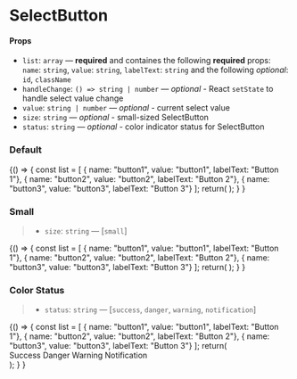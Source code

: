 
<Meta title="Components/SelectButton" component={MultipleSelect} />

# SelectButton

#### Props

- `list`: `array` — **required** and containes the following **required** props: `name`: `string`, `value`: `string`, `labelText`: `string` and the following _optional_: `id`, `className`
- `handleChange`: `() => string | number` — _optional_ - React `setState` to handle select value change
- `value`: `string | number` — _optional_ - current select value
- `size`: `string` — _optional_ - small-sized SelectButton
- `status`: `string` — _optional_ - color indicator status for SelectButton

### Default

<Preview>
  <Story name="default">
  {() => {
    const list = [
    { name: "button1", value: "button1", labelText: "Button 1"},
    { name: "button2", value: "button2", labelText: "Button 2"},
    { name: "button3", value: "button3", labelText: "Button 3"}
    ];
    return(
    <MultipleSelect list={list} value="button1" />
    );
  }
  }
  </Story>
</Preview>

### Small

> - `size`: `string` — [`small`]

<Preview>
  <Story name="small">
  {() => {
    const list = [
    { name: "button1", value: "button1", labelText: "Button 1"},
    { name: "button2", value: "button2", labelText: "Button 2"},
    { name: "button3", value: "button3", labelText: "Button 3"}
    ];
    return(
    <MultipleSelect size="small" list={list} value="button1"/>
    );
  }
  }
  </Story>
</Preview>

### Color Status

> - `status`: `string` — [`success`, `danger`, `warning`, `notification`]

<Preview>
  <Story name="status">
  {() => {
    const list = [
    { name: "button1", value: "button1", labelText: "Button 1"},
    { name: "button2", value: "button2", labelText: "Button 2"},
    { name: "button3", value: "button3", labelText: "Button 3"}
    ];
    return(
    <div>
      <Text>Success</Text>
      <MultipleSelect status="success" list={list} value="button1" />
      <Text>Danger</Text>
      <MultipleSelect status="danger" list={list} value="button1" />
      <Text>Warning</Text>
      <MultipleSelect status="warning" list={list} value="button1" />
      <Text>Notification</Text>
      <MultipleSelect status="notification" list={list} value="button1" />
    </div>
    );
  }
  }
  </Story>
</Preview>
